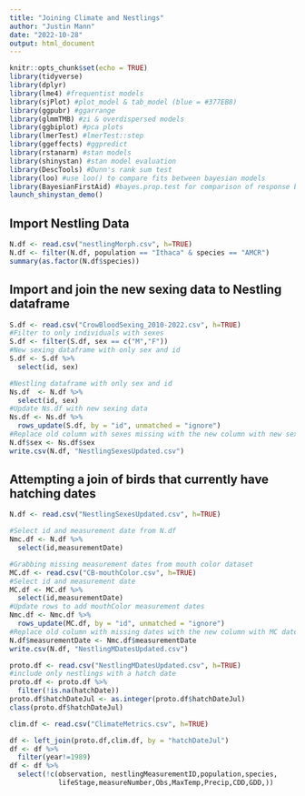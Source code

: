 ```yaml
---
title: "Joining Climate and Nestlings"
author: "Justin Mann"
date: "2022-10-28"
output: html_document
---
```


```r
knitr::opts_chunk$set(echo = TRUE)
library(tidyverse)
library(dplyr)
library(lme4) #frequentist models  
library(sjPlot) #plot_model & tab_model (blue = #377EB8)
library(ggpubr) #ggarrange
library(glmmTMB) #zi & overdispersed models
library(ggbiplot) #pca plots
library(lmerTest) #lmerTest::step
library(ggeffects) #ggpredict
library(rstanarm) #stan models
library(shinystan) #stan model evaluation
library(DescTools) #Dunn's rank sum test
library(loo) #use loo() to compare fits between bayesian models
library(BayesianFirstAid) #bayes.prop.test for comparison of response between groups
launch_shinystan_demo()
```

## Import Nestling Data

```r
N.df <- read.csv("nestlingMorph.csv", h=TRUE)
N.df <- filter(N.df, population == "Ithaca" & species == "AMCR")
summary(as.factor(N.df$species))
```

## Import and join the new sexing data to Nestling dataframe 

```r
S.df <- read.csv("CrowBloodSexing_2010-2022.csv", h=TRUE)
#Filter to only individuals with sexes
S.df <- filter(S.df, sex == c("M","F"))
#New sexing dataframe with only sex and id
S.df <- S.df %>% 
  select(id, sex)
```


```r
#Nestling dataframe with only sex and id
Ns.df  <- N.df %>% 
  select(id, sex)
#Update Ns.df with new sexing data 
Ns.df <- Ns.df %>%   
  rows_update(S.df, by = "id", unmatched = "ignore")
#Replace old column with sexes missing with the new column with new sexes added
N.df$sex <- Ns.df$sex
write.csv(N.df, "NestlingSexesUpdated.csv")
```

## Attempting a join of birds that currently have hatching dates 

```r
N.df <- read.csv("NestlingSexesUpdated.csv", h=TRUE)

#Select id and measurement date from N.df
Nmc.df <- N.df %>% 
  select(id,measurementDate)

#Grabbing missing measurement dates from mouth color dataset
MC.df <- read.csv("CB-mouthColor.csv", h=TRUE)
#Select id and measurement date
MC.df <- MC.df %>% 
  select(id,measurementDate)
#Update rows to add mouthColor measurement dates
Nmc.df <- Nmc.df %>%   
  rows_update(MC.df, by = "id", unmatched = "ignore")
#Replace old column with missing dates with the new column with MC dates added
N.df$measurementDate <- Nmc.df$measurementDate
write.csv(N.df, "NestlingMDatesUpdated.csv")

```


```r
proto.df <- read.csv("NestlingMDatesUpdated.csv", h=TRUE)
#include only nestlings with a hatch date
proto.df <- proto.df %>% 
  filter(!is.na(hatchDate))
proto.df$hatchDateJul <- as.integer(proto.df$hatchDateJul)
class(proto.df$hatchDateJul)
```

```r
clim.df <- read.csv("ClimateMetrics.csv", h=TRUE)

df <- left_join(proto.df,clim.df, by = "hatchDateJul")
df <- df %>% 
  filter(year!=1989)
df <- df %>% 
  select(!c(observation, nestlingMeasurementID,population,species,
            lifeStage,measureNumber,Obs,MaxTemp,Precip,CDD,GDD,))
```

